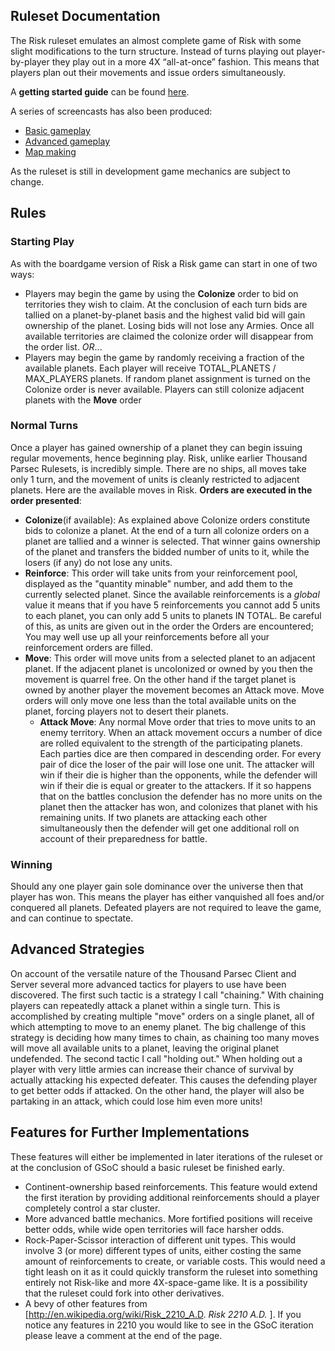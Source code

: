 == Ruleset Documentation ==
The Risk ruleset emulates an almost complete game of Risk with some slight modifications to the turn structure. Instead of turns playing out player-by-player they play out in a more 4X “all-at-once” fashion. This means that players plan out their movements and issue orders simultaneously. 

A '''getting started guide''' can be found [[Risk/Getting_Started|here]].

A series of screencasts has also been produced:
*[http://www.youtube.com/watch?v=1Zt07LQ81dw Basic gameplay]
*[http://www.youtube.com/watch?v=iYXl6evskyc Advanced gameplay]
*[http://www.youtube.com/watch?v=TpjhikPlMwc Map making]

As the ruleset is still in development game mechanics are subject to change.

== Rules ==
=== Starting Play ===
As with the boardgame version of Risk a Risk game can start in one of two ways:
*Players may begin the game by using the '''Colonize''' order to bid on territories they wish to claim. At the conclusion of each turn bids are tallied on a planet-by-planet basis and the highest valid bid will gain ownership of the planet. Losing bids will not lose any Armies. Once all available territories are claimed the colonize order will disappear from the order list. ''OR''...
*Players may begin the game by randomly receiving a fraction of the available planets. Each player will receive TOTAL_PLANETS / MAX_PLAYERS planets. If random planet assignment is turned on the Colonize order is never available. Players can still colonize adjacent planets with the '''Move''' order

=== Normal Turns ===
Once a player has gained ownership of a planet they can begin issuing regular movements, hence beginning play. Risk, unlike earlier Thousand Parsec Rulesets, is incredibly simple. There are no ships, all moves take only 1 turn, and the movement of units is cleanly restricted to adjacent planets. Here are the available moves in Risk. '''Orders are executed in the order presented''':
*'''Colonize'''(if available): As explained above Colonize orders constitute bids to colonize a planet. At the end of a turn all colonize orders on a planet are tallied and a winner is selected. That winner gains ownership of the planet and transfers the bidded number of units to it, while the losers (if any) do not lose any units.
*'''Reinforce''': This order will take units from your reinforcement pool, displayed as the "quantity minable" number, and add them to the currently selected planet. Since the available reinforcements is a ''global'' value it means that if you have 5 reinforcements you cannot add 5 units to each planet, you can only add 5 units to planets IN TOTAL. Be careful of this, as units are given out in the order the Orders are encountered; You may well use up all your reinforcements before all your reinforcement orders are filled.
*'''Move''': This order will move units from a selected planet to an adjacent planet. If the adjacent planet is uncolonized or owned by you then the movement is quarrel free. On the other hand if the target planet is owned by another player the movement becomes an Attack move. Move orders will only move one less than the total available units on the planet, forcing players not to desert their planets.
**'''Attack Move''': Any normal Move order that tries to move units to an enemy territory. When an attack movement occurs a number of dice are rolled equivalent to the strength of the participating planets. Each parties dice are then compared in descending order. For every pair of dice the loser of the pair will lose one unit. The attacker will win if their die is higher than the opponents, while the defender will win if their die is equal or greater to the attackers. If it so happens that on the battles conclusion the defender has no more units on the planet then the attacker has won, and colonizes that planet with his remaining units. If two planets are attacking each other simultaneously then the defender will get one additional roll on account of their preparedness for battle.

=== Winning ===
Should any one player gain sole dominance over the universe then that player has won. This means the player has either vanquished all foes and/or conquered all planets. Defeated players are not required to leave the game, and can continue to spectate.


== Advanced Strategies ==
On account of the versatile nature of the Thousand Parsec Client and Server several more advanced tactics for players to use have been discovered. The first such tactic is a strategy I call "chaining." With chaining players can repeatedly attack a planet within a single turn. This is accomplished by creating multiple "move" orders on a single planet, all of which attempting to move to an enemy planet. The big challenge of this strategy is deciding how many times to chain, as chaining too many moves will move all available units to a planet, leaving the original planet undefended. The second tactic I call "holding out." When holding out a player with very little armies can increase their chance of survival by actually attacking his expected defeater. This causes the defending player to get better odds if attacked. On the other hand, the player will also be partaking in an attack, which could lose him even more units!


== Features for Further Implementations ==
These features will either be implemented in later iterations of the ruleset or at the conclusion of GSoC should a basic ruleset be finished early.
*Continent-ownership based reinforcements. This feature would extend the first iteration by providing additional reinforcements should a player completely control a star cluster.
*More advanced battle mechanics. More fortified positions will receive better odds, while wide open territories will face harsher odds.
*Rock-Paper-Scissor interaction of different unit types. This would involve 3 (or more) different types of units, either costing the same amount of reinforcements to create, or variable costs. This would need a tight leash on it as it could quickly transform the ruleset into something entirely not Risk-like and more 4X-space-game like. It is a possibility that the ruleset could fork into other derivatives.
*A bevy of other features from [http://en.wikipedia.org/wiki/Risk_2210_A.D. ''Risk 2210 A.D.'' ]. If you notice any features in 2210 you would like to see in the GSoC iteration please leave a comment at the end of the page.